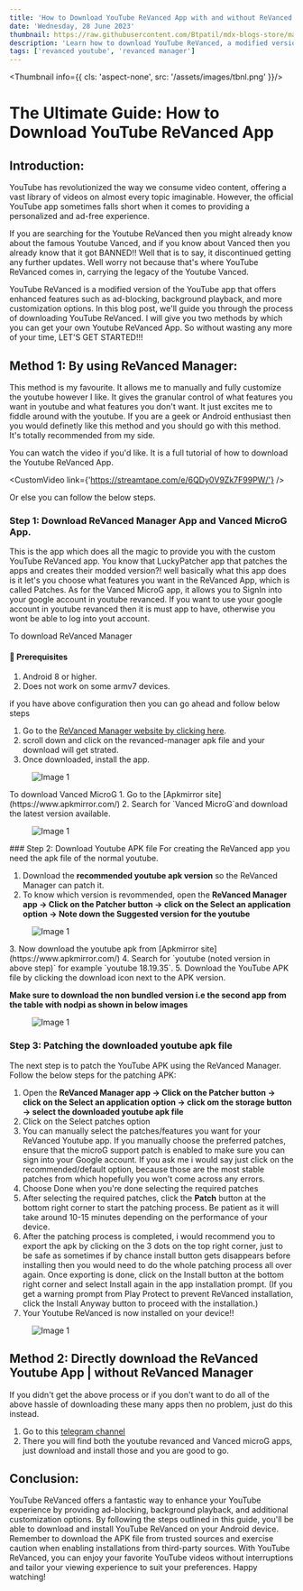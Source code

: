 ```yaml
---
title: 'How to Download YouTube ReVanced App with and without ReVanced Manager | Step-by-Step Guide + Video Tutorial'
date: 'Wednesday, 28 June 2023'
thumbnail: https://raw.githubusercontent.com/Btpatil/mdx-blogs-store/main/YoutubeRevancedDownload/thumbnail.png
description: 'Learn how to download YouTube ReVanced, a modified version of the YouTube app that offers enhanced features like ad-blocking and background playback. Follow our step-by-step tutorial to get the YouTube ReVanced APK and get the total ad-free and personalized YouTube experience.'
tags: ['revanced youtube', 'revanced manager']
---
```

<Thumbnail info={{
    cls: 'aspect-none',
    src: '/assets/images/tbnl.png'
}}/>

# The Ultimate Guide: How to Download YouTube ReVanced App

## Introduction:

YouTube has revolutionized the way we consume video content, offering a vast library of videos on almost every topic imaginable. However, the official YouTube app sometimes falls short when it comes to providing a personalized and ad-free experience. 

If you are searching for the Youtube ReVanced then you might already know about the famous Youtube Vanced, and if you know about Vanced then you already know that it got BANNED!! Well that is to say, it discontinued getting any further updates. Well worry not because that's where YouTube ReVanced comes in, carrying the legacy of the Youtube Vanced. 

YouTube ReVanced is a modified version of the YouTube app that offers enhanced features such as ad-blocking, background playback, and more customization options. In this blog post, we'll guide you through the process of downloading YouTube ReVanced. I will give you two methods by which you can get your own Youtube ReVanced App. 
So without wasting any more of your time, LET'S GET STARTED!!!

## Method 1: By using ReVanced Manager:
This method is my favourite. It allows me to manually and fully customize the youtube however I like. It gives the granular control of what features you want in youtube and what features you don't want. It just excites me to fiddle around with the youtube. 
If you are a geek or Android enthusiast then you would definetly like this method and you should go with this method. It's totally recommended from my side.    

You can watch the video if you'd like. It is a full tutorial of how to download the Youtube ReVanced App.

<CustomVideo link={'https://streamtape.com/e/6QDy0V9Zk7F99PW/'} />

Or else you can follow the below steps.

### Step 1: Download ReVanced Manager App and Vanced MicroG App.
This is the app which does all the magic to provide you with the custom YouTube ReVanced app. You know that LuckyPatcher app that patches the apps and creates their modded version?! well basically what this app does is it let's you choose what features you want in the ReVanced App, which is called Patches. As for the Vanced MicroG app, it allows you to SignIn into your google account in youtube revanced. If you want to use your google account in youtube revanced then it is must app to have, otherwise you wont be able to log into yout account. 

To download ReVanced Manager

#### 📒 Prerequisites 
1. Android 8 or higher.
2. Does not work on some armv7 devices.

if you have above configuration then you can go ahead and follow below steps

1. Go to the [ReVanced Manager website by clicking here](https://github.com/revanced/revanced-manager/releases/latest).
2. scroll down and click on the revanced-manager apk file and your download will get strated.
3. Once downloaded, install the app.
<div className=' aspect-none'>
  <figure className='w-full flex justify-center'>
    <Image src="https://raw.githubusercontent.com/Btpatil/mdx-blogs-store/main/YoutubeRevancedDownload/rm.png" width={200} height={100} className="w-fit h-fit object-center object-cover" alt="Image 1" />
  </figure>
</div>
To download Vanced MicroG
1. Go to the [Apkmirror site](https://www.apkmirror.com/)
2. Search for `Vanced MicroG`and download the latest version available.
<div className=' aspect-none'>
  <figure className='w-full flex justify-center'>
    <Image src="https://raw.githubusercontent.com/Btpatil/mdx-blogs-store/main/YoutubeRevancedDownload/vanceddown.png" width={200} height={100} className="w-[80%] h-[80%] object-center object-cover" alt="Image 1" />
  </figure>
</div>
### Step 2: Download Youtube APK file 
For creating the ReVanced app you need the apk file of the normal youtube.

1. Download the <b>recommended youtube apk version</b> so the ReVanced Manager can patch it. 
2. To know which version is revommended, open the <b>ReVanced Manager app -> Click on the Patcher button -> click on the Select an application option -> Note down the Suggested version for the youtube</b> 
<div className=' aspect-none'>
  <figure className='w-full flex justify-center'>
    <Image src="https://raw.githubusercontent.com/Btpatil/mdx-blogs-store/main/YoutubeRevancedDownload/noteversion.png" width={200} height={100} className="w-[80%] h-[80%] object-center object-cover" alt="Image 1" />
  </figure>
</div>
3. Now download the youtube apk from [Apkmirror site](https://www.apkmirror.com/)
4. Search for `youtube (noted version in above step)` for example `youtube 18.19.35`.
5. Download the YouTube APK file by clicking the download icon next to the APK version. 

<b>Make sure to download the non bundled version i.e the second app from the table with nodpi as shown in below images</b>
<div className=' aspect-none'>
  <figure className='w-full flex justify-center'>
    <Image src="https://raw.githubusercontent.com/Btpatil/mdx-blogs-store/main/YoutubeRevancedDownload/ytdown.png" width={200} height={100} className="w-[80%] h-[80%] object-center object-cover" alt="Image 1" />
  </figure>
</div>

### Step 3: Patching the downloaded youtube apk file
The next step is to patch the YouTube APK using the ReVanced Manager. Follow the below steps for the patching APK:
1. Open the <b>ReVanced Manager app -> Click on the Patcher button -> click on the Select an application option -> click om the storage button -> select the downloaded youtube apk file</b>
2. Click on the Select patches option
3. You can manually select the patches/features you want for your ReVanced Youtube app. If you manually choose the preferred patches, ensure that the microG support patch is enabled to make sure you can sign into your Google account. If you ask me i would say just click on the recommended/default option, because those are the most stable patches from which hopefully you won't come across any errors.
4. Choose Done when you're done selecting the required patches
5. After selecting the required patches, click the <b>Patch</b> button at the bottom right corner to start the patching process. Be patient as it will take around 10-15 minutes depending on the performance of your device. 
6. After the patching process is completed, i would recommend you to export the apk by clicking on the 3 dots on the top right corner, just to be safe as sometimes if by chance install button gets disappears before installing then you would need to do the whole patching process all over again. Once exporting is done, click on the Install button at the bottom right corner and select Install again in the app installation prompt. (If you get a warning prompt from Play Protect to prevent ReVanced installation, click the Install Anyway button to proceed with the installation.)
4. Your Youtube ReVanced is now installed on your device!!
<div className=' aspect-none'>
  <figure className='w-full flex justify-center'>
    <Image src="https://raw.githubusercontent.com/Btpatil/mdx-blogs-store/main/YoutubeRevancedDownload/patch.png" width={200} height={100} className="w-[80%] h-[80%] object-center object-cover" alt="Image 1" />
  </figure>
</div>

## Method 2: Directly download the ReVanced Youtube App | without ReVanced Manager

If you didn't get the above process or if you don't want to do all of the above hassle of downloading these many apps then no problem, just do this instead.

1. Go to this [telegram channel](https://www.apkmirror.com/)
2. There you will find both the youtube revanced and Vanced microG apps, just download and install those and you are good to go.

## Conclusion:

YouTube ReVanced offers a fantastic way to enhance your YouTube experience by providing ad-blocking, background playback, and additional customization options. By following the steps outlined in this guide, you'll be able to download and install YouTube ReVanced on your Android device. Remember to download the APK file from trusted sources and exercise caution when enabling installations from third-party sources. With YouTube ReVanced, you can enjoy your favorite YouTube videos without interruptions and tailor your viewing experience to suit your preferences. Happy watching!

